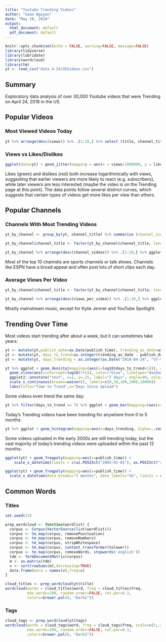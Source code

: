 ```yaml
---
title: "Youtube Trending Videos"
author: "Sean Nguyen"
date: "May 18, 2018"
output:
  html_document: default
  pdf_document: default
---
```


```r
knitr::opts_chunk$set(echo = FALSE, warning=FALSE, message=FALSE)
library(tidyverse)
library(lubridate)
library(wordcloud)
library(tm)
yt <- read_csv("data 4-24/USVideos.csv")
```


## Summary
Exploratory data analysis of over 30,000 Youtube videos that were Trending on April 24, 2018 in the US.


## Popular Videos

### Most Viewed Videos Today
```r
yt %>% arrange(desc(views)) %>% .[1:10,] %>% select (title, channel_title, views) %>% rename(Video=title, Channel=channel_title, Views=views) %>% mutate(Rank=seq.int(nrow(.))) %>% select(Rank, Video, Channel, Views) %>% knitr::kable(.)
```


### Views vs Likes/Dislikes
```r
ggplot(data=yt) + geom_jitter(mapping = aes(x = views/1000000, y = likes/1000000), color="green") + geom_jitter(mapping = aes(x = views/1000000, y = dislikes/1000000), color="red") + labs(x="Views (Millions)", y="Reactions (Millions)") + scale_x_continuous(labels = scales::unit_format(unit="M")) + scale_y_continuous(labels = scales::unit_format(unit="M")) + guides(fill=guide_legend(title=NULL))
```

Likes (green) and dislikes (red) both increase logarithmically with views, suggesting that earlier viewers are more likely to react (e.g. subscribers), while later viewers are less interested (maybe the video is on the Trending page at this point).
The data points follow several distinct curves, which suggests that certain types of videos get more likes per view than others.


## Popular Channels

### Channels With Most Trending Videos
```r
yt_by_channel <- group_by(yt, channel_title) %>% summarise (channel_videos = n(), channel_views = sum(views)) %>% mutate(views_per_video = channel_views / channel_videos) %>% arrange(desc(channel_videos))

yt_by_channel$channel_title <- factor(yt_by_channel$channel_title, levels = yt_by_channel$channel_title[order(yt_by_channel$channel_videos)])

yt_by_channel %>% arrange(desc(channel_videos)) %>% .[1:10,] %>% ggplot + geom_col(aes(x=channel_title, y=channel_videos, fill=channel_videos)) + coord_flip() + labs(x="Channel", y="# of Trending Videos") + theme(legend.position="none")
```

Most of the top 10 channels are sports channels or talk shows. Channels like ESPN have a broad appeal and often post lots of short clips each day.


### Average Views Per Video
```r
yt_by_channel$channel_title <- factor(yt_by_channel$channel_title, levels = yt_by_channel$channel_title[order(yt_by_channel$views_per_video)])

yt_by_channel %>% arrange(desc(views_per_video)) %>% .[1:10,] %>% ggplot + geom_col(aes(x=channel_title, y=views_per_video/1000000, fill=views_per_video)) + coord_flip() + labs(x="Channel", y="Views Per Video (Millions)") + scale_y_continuous(labels = scales::unit_format(unit="M")) + theme(legend.position="none")
```

Mostly mainstream music, except for Kylie Jenner and YouTube Spotlight.


## Trending Over Time

Most videos start trending after about a week, but it can sometimes take years:

```r
yt <- mutate(yt,publish_date=as.Date(publish_time), trending_as_date=as.Date(trending_date, "%y.%d.%m"))
yt <- mutate(yt, days_to_trend=as.integer(trending_as_date - publish_date))
yt <- mutate(yt, days_trending = as.integer(as.Date("2018-04-24", "%Y-%m-%d") - trending_as_date))

yt %>% ggplot + geom_density(mapping=(aes(x=log10(days_to_trend+1))), adjust=2) +
  geom_vline(aes(xintercept=log10(7+1)), color="blue", linetype="dashed") + 
  ggplot2::annotate("text", x=1, y=.25, label="7 days", angle=90, color="blue") +
  scale_x_continuous(breaks=waiver(), labels=c(0,10,100,1000,10000))  + 
  labs(title="Time to Trend",x="Days Since Upload")
```

Some videos even trend the same day:

```r
yt %>% filter(days_to_trend <= 7) %>% ggplot + geom_bar(mapping=(aes(x=days_to_trend))) + labs(title="Trending First Week", x="Days Since Uploaded")
```

Today's Trending videos have been trending for anywhere from 0 to 5 months:

```r
yt %>% ggplot + geom_histogram(mapping=aes(x=days_trending, alpha=..count..), binwidth=10, center=5, color="black") + scale_x_continuous(breaks=seq(0,180,20)) + theme(legend.position="none") + labs(title="How Long Videos Have Been Trending", x="Days")
```

Some videos uploaded in the early 2000s are still trending today, but the vast majority of today's trending videos were uploaded within the past 12 months:

```r
ggplot(yt) + geom_freqpoly(mapping=aes(x=publish_time)) +
    scale_x_datetime(limits = c(as.POSIXct("2005-01-01"), as.POSIXct("2016-12-31"))) + labs(title="Uploaded 2005-2016", x="Upload Date")

ggplot(yt) + geom_freqpoly(mapping=aes(x=publish_time)) +
  scale_x_datetime(date_breaks="2 months", date_labels="%b", limits = c(as.POSIXct("2017-04-25"), as.POSIXct("2018-04-25"))) + labs(title="Uploaded 2017-2018", x="Month")

```


## Common Words

### Titles

```r
set.seed(23)

prep_wordcloud <- function(wordlist) {
  corpus <- Corpus(VectorSource(list(wordlist)))
  corpus <- tm_map(corpus, removePunctuation)
  corpus <- tm_map(corpus, removeNumbers) 
  corpus <- tm_map(corpus, stripWhitespace)
  corpus <- tm_map(corpus, content_transformer(tolower))
  corpus <- tm_map(corpus, removeWords, stopwords('english'))
  tdm <- TermDocumentMatrix(corpus)
  m <- as.matrix(tdm)
  v <- sort(rowSums(m),decreasing=TRUE)
  data.frame(word = names(v),freq=v)
}

cloud_titles <- prep_wordcloud(yt$title)
wordcloud(words = cloud_titles$word, freq = cloud_titles$freq,
          max.words=100, random.order=FALSE, rot.per=0.3, 
          colors=brewer.pal(8, "Dark2"))
```

### Tags

```r
cloud_tags <- prep_wordcloud(yt$tags)
wordcloud(words = cloud_tags$word, freq = cloud_tags$freq, scale=c(3,.25),
          max.words=100, random.order=FALSE, rot.per=0.3, 
          colors=brewer.pal(8, "Dark2"))
```
